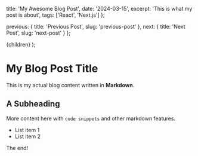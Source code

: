 
  title: 'My Awesome Blog Post',
  date: '2024-03-15',
  excerpt: 'This is what my post is about',
  tags: ['React', 'Next.js']
};

  previous: { title: 'Previous Post', slug: 'previous-post' },
  next: { title: 'Next Post', slug: 'next-post' }
};

  <BlogPostTemplate meta={meta} navigation={navigation}>
    {children}
  </BlogPostTemplate>
);

# My Blog Post Title

This is my actual blog content written in **Markdown**.

## A Subheading

More content here with `code snippets` and other markdown features.

- List item 1
- List item 2

The end!